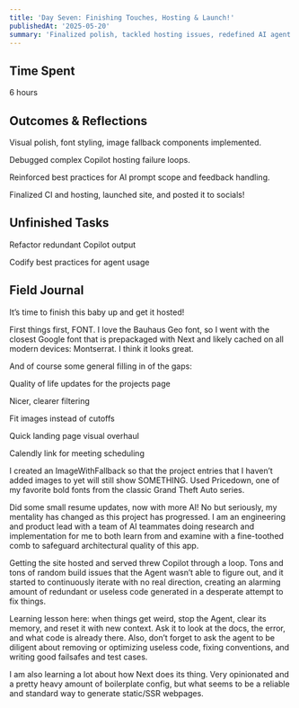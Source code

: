 ```yaml
---
title: 'Day Seven: Finishing Touches, Hosting & Launch!'
publishedAt: '2025-05-20'
summary: 'Finalized polish, tackled hosting issues, redefined AI agent interaction protocols, and production-ready deployment.'
---
```


## Time Spent

6 hours

## Outcomes & Reflections

Visual polish, font styling, image fallback components implemented.

Debugged complex Copilot hosting failure loops.

Reinforced best practices for AI prompt scope and feedback handling.

Finalized CI and hosting, launched site, and posted it to socials!

## Unfinished Tasks

Refactor redundant Copilot output

Codify best practices for agent usage

## Field Journal

It’s time to finish this baby up and get it hosted!

First things first, FONT. I love the Bauhaus Geo font, so I went with the closest Google font that is prepackaged with Next and likely cached on all modern devices: Montserrat. I think it looks great.

And of course some general filling in of the gaps:

Quality of life updates for the projects page

Nicer, clearer filtering

Fit images instead of cutoffs

Quick landing page visual overhaul

Calendly link for meeting scheduling

I created an ImageWithFallback so that the project entries that I haven’t added images to yet will still show SOMETHING. Used Pricedown, one of my favorite bold fonts from the classic Grand Theft Auto series.

Did some small resume updates, now with more AI! No but seriously, my mentality has changed as this project has progressed. I am an engineering and product lead with a team of AI teammates doing research and implementation for me to both learn from and examine with a fine-toothed comb to safeguard architectural quality of this app.

Getting the site hosted and served threw Copilot through a loop. Tons and tons of random build issues that the Agent wasn’t able to figure out, and it started to continuously iterate with no real direction, creating an alarming amount of redundant or useless code generated in a desperate attempt to fix things.

Learning lesson here: when things get weird, stop the Agent, clear its memory, and reset it with new context. Ask it to look at the docs, the error, and what code is already there. Also, don’t forget to ask the agent to be diligent about removing or optimizing useless code, fixing conventions, and writing good failsafes and test cases.

I am also learning a lot about how Next does its thing. Very opinionated and a pretty heavy amount of boilerplate config, but what seems to be a reliable and standard way to generate static/SSR webpages.

